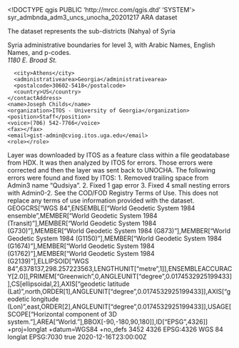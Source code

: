 <!DOCTYPE qgis PUBLIC 'http://mrcc.com/qgis.dtd' 'SYSTEM'>
<qgis version="3.24.2-Tisler">
  <identifier>syr_admbnda_adm3_uncs_unocha_20201217</identifier>
  <parentidentifier></parentidentifier>
  <language>ARA</language>
  <type>dataset</type>
  <title>SYRIAN ARAB REPUBLIC: Admin Level 3 Boundaries</title>
  <abstract>The dataset represents the sub-districts (Nahya) of Syria

Syria administrative boundaries for level 3, with Arabic Names, English Names, and p-codes.</abstract>
  <contact>
    <contactAddress>
      <type></type>
      <address>1180 E. Broad St.</address>
      <city>Athens</city>
      <administrativearea>Georgia</administrativearea>
      <postalcode>30602-5418</postalcode>
      <country>US</country>
    </contactAddress>
    <name>Joseph Childs</name>
    <organization>ITOS - University of Georgia</organization>
    <position>Staff</position>
    <voice>(706) 542-7766</voice>
    <fax></fax>
    <email>gist-admin@cviog.itos.uga.edu</email>
    <role></role>
  </contact>
  <links/>
  <history>Layer was downloaded by ITOS as a feature class within a file geodatabase from HDX. It was then analyzed by ITOS for errors. Those errors were corrected and then the layer was sent back to UNOCHA. The following errors were found and fixed by ITOS: 1. Removed trailing space from Admin3 name "Qudsiya ". 2. Fixed 1 gap error 3. Fixed 4 small nesting errors with Admin0-2.</history>
  <fees></fees>
  <constraints type="Nutzungseinschr?nkungen">See the COD/FOD Registry Terms of Use. This does not replace any terms of use information provided with the dataset.</constraints>
  <encoding></encoding>
  <crs>
    <spatialrefsys nativeFormat="Wkt">
      <wkt>GEOGCRS["WGS 84",ENSEMBLE["World Geodetic System 1984 ensemble",MEMBER["World Geodetic System 1984 (Transit)"],MEMBER["World Geodetic System 1984 (G730)"],MEMBER["World Geodetic System 1984 (G873)"],MEMBER["World Geodetic System 1984 (G1150)"],MEMBER["World Geodetic System 1984 (G1674)"],MEMBER["World Geodetic System 1984 (G1762)"],MEMBER["World Geodetic System 1984 (G2139)"],ELLIPSOID["WGS 84",6378137,298.257223563,LENGTHUNIT["metre",1]],ENSEMBLEACCURACY[2.0]],PRIMEM["Greenwich",0,ANGLEUNIT["degree",0.0174532925199433]],CS[ellipsoidal,2],AXIS["geodetic latitude (Lat)",north,ORDER[1],ANGLEUNIT["degree",0.0174532925199433]],AXIS["geodetic longitude (Lon)",east,ORDER[2],ANGLEUNIT["degree",0.0174532925199433]],USAGE[SCOPE["Horizontal component of 3D system."],AREA["World."],BBOX[-90,-180,90,180]],ID["EPSG",4326]]</wkt>
      <proj4>+proj=longlat +datum=WGS84 +no_defs</proj4>
      <srsid>3452</srsid>
      <srid>4326</srid>
      <authid>EPSG:4326</authid>
      <description>WGS 84</description>
      <projectionacronym>longlat</projectionacronym>
      <ellipsoidacronym>EPSG:7030</ellipsoidacronym>
      <geographicflag>true</geographicflag>
    </spatialrefsys>
  </crs>
  <extent>
    <spatial minz="0" maxz="0" crs="EPSG:4326" maxx="42.38504199999999855" miny="32.31644200000000211" maxy="37.31913899999999984" dimensions="2" minx="35.61393900000000201"/>
    <temporal>
      <period>
        <start>2020-12-16T23:00:00Z</start>
        <end></end>
      </period>
    </temporal>
    <temporal>
      <period>
        <start></start>
        <end></end>
      </period>
    </temporal>
  </extent>
</qgis>
